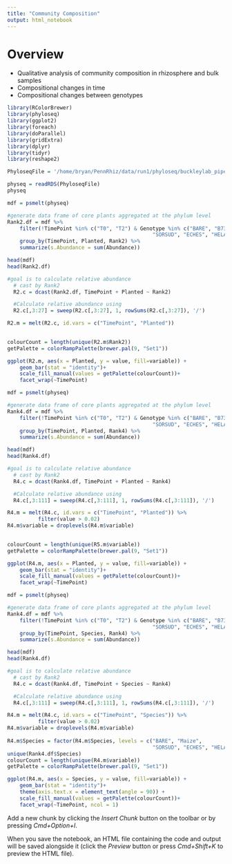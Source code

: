 ```yaml
---
title: "Community Composition"
output: html_notebook
---
```

# Overview
* Qualitative analysis of community composition in rhizosphere and bulk samples
* Compositional changes in time
* Compositional changes between genotypes


```r
library(RColorBrewer)
library(phyloseq)
library(ggplot2)
library(foreach)
library(doParallel)
library(gridExtra)
library(dplyr)
library(tidyr)
library(reshape2)
```

```r
PhyloseqFile = '/home/bryan/PennRhiz/data/run1/phyloseq/buckleylab_pipeline/PennRhiz_snorm.rds'

physeq = readRDS(PhyloseqFile)
physeq
```


```r
mdf = psmelt(physeq)

#generate data frame of core plants aggregated at the phylum level 
Rank2.df = mdf %>% 
    filter(!TimePoint %in% c("T0", "T2") & Genotype %in% c("BARE", "B73xB97", "B73xTx303", 
                                               "SORSUD", "ECHES", "HELAN")) %>%
    group_by(TimePoint, Planted, Rank2) %>%
    summarize(s.Abundance = sum(Abundance))

head(mdf)
head(Rank2.df)

#goal is to calculate relative abundance 
  # cast by Rank2
  R2.c = dcast(Rank2.df, TimePoint + Planted ~ Rank2)

  #Calculate relative abundance using 
  R2.c[,3:27] = sweep(R2.c[,3:27], 1, rowSums(R2.c[,3:27]), '/')

R2.m = melt(R2.c, id.vars = c("TimePoint", "Planted"))
  

colourCount = length(unique(R2.m$Rank2))
getPalette = colorRampPalette(brewer.pal(9, "Set1"))

ggplot(R2.m, aes(x = Planted, y = value, fill=variable)) + 
    geom_bar(stat = "identity")+
    scale_fill_manual(values = getPalette(colourCount))+
    facet_wrap(~TimePoint) 
```


```r

mdf = psmelt(physeq)

#generate data frame of core plants aggregated at the phylum level 
Rank4.df = mdf %>% 
    filter(!TimePoint %in% c("T0", "T2") & Genotype %in% c("BARE", "B73xB97", "B73xTx303", 
                                               "SORSUD", "ECHES", "HELAN")) %>%
    group_by(TimePoint, Planted, Rank4) %>%
    summarize(s.Abundance = sum(Abundance))

head(mdf)
head(Rank4.df)

#goal is to calculate relative abundance 
  # cast by Rank2
  R4.c = dcast(Rank4.df, TimePoint + Planted ~ Rank4)

  #Calculate relative abundance using 
  R4.c[,3:111] = sweep(R4.c[,3:111], 1, rowSums(R4.c[,3:111]), '/')

R4.m = melt(R4.c, id.vars = c("TimePoint", "Planted")) %>%
          filter(value > 0.02)
R4.m$variable = droplevels(R4.m$variable)
  

colourCount = length(unique(R5.m$variable))
getPalette = colorRampPalette(brewer.pal(9, "Set1"))

ggplot(R4.m, aes(x = Planted, y = value, fill=variable)) + 
    geom_bar(stat = "identity")+
    scale_fill_manual(values = getPalette(colourCount))+
    facet_wrap(~TimePoint) 
```



```r
mdf = psmelt(physeq)

#generate data frame of core plants aggregated at the phylum level 
Rank4.df = mdf %>% 
    filter(!TimePoint %in% c("T0", "T2") & Genotype %in% c("BARE", "B73xB97", "B73xTx303", 
                                               "SORSUD", "ECHES", "HELAN", "FAGES")) %>%
    group_by(TimePoint, Species, Rank4) %>%
    summarize(s.Abundance = sum(Abundance))

head(mdf)
head(Rank4.df)

#goal is to calculate relative abundance 
  # cast by Rank2
  R4.c = dcast(Rank4.df, TimePoint + Species ~ Rank4)

  #Calculate relative abundance using 
  R4.c[,3:111] = sweep(R4.c[,3:111], 1, rowSums(R4.c[,3:111]), '/')

R4.m = melt(R4.c, id.vars = c("TimePoint", "Species")) %>%
          filter(value > 0.02)
R4.m$variable = droplevels(R4.m$variable)
  
R4.m$Species = factor(R4.m$Species, levels = c("BARE", "Maize", 
                                               "SORSUD", "ECHES", "HELAN", "FAGES"))
unique(Rank4.df$Species)
colourCount = length(unique(R4.m$variable))
getPalette = colorRampPalette(brewer.pal(9, "Set1"))

ggplot(R4.m, aes(x = Species, y = value, fill=variable)) + 
    geom_bar(stat = "identity")+
    theme(axis.text.x = element_text(angle = 90)) +
    scale_fill_manual(values = getPalette(colourCount))+
    facet_wrap(~TimePoint, ncol = 1) 
```
Add a new chunk by clicking the *Insert Chunk* button on the toolbar or by pressing *Cmd+Option+I*.

When you save the notebook, an HTML file containing the code and output will be saved alongside it (click the *Preview* button or press *Cmd+Shift+K* to preview the HTML file).
